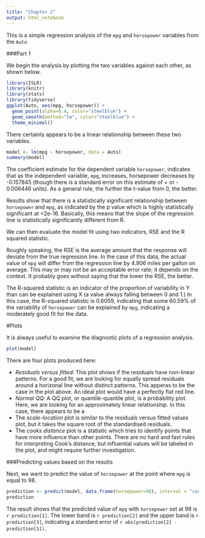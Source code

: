 ```yaml
---
title: "Chapter 2"
output: html_notebook
---
```


This is a simple regression analysis of the `mpg` and `horsepower` variables from the `Auto`.

###Part 1

We begin the analysis by plotting the two variables against each other, as shown below.

```r
library(ISLR)
library(knitr)
library(stats)
library(tidyverse)
ggplot(Auto, aes(mpg, horsepower)) +
  geom_point(alpha=0.4, color="steelblue") +
  geom_smooth(method="lm", color="steelblue") +
  theme_minimal()
```

There certainly appears to be a linear relationship between these two variables. 

```r
model <- lm(mpg ~ horsepower, data = Auto)
summary(model)
```
The coefficient estimate for the dependent variable `horsepower`, indicates that as the independent variable, `mpg`, increases, horsepower decreases by -0.157845 (though there is a standard error on this estimate of + or - 0.006446 units). As a general rule, the further the t-value from 0, the better.  

Results show that there is a statistically significant relationship between `horsepower` and `mpg`, as indicated by the p value which is highly statistically significant at <2e-16. Basically, this means that the slope of the regression line is statistically significantly different from R. 

We can then evaluate the model fit using two indicators, RSE and the R squared statistic.

Roughly speaking, the RSE is the average amount that the response will deviate from the true regression line. In the case of this data, the actual value of `mpg` will differ from the regression line by 4.906 miles per gallon on average. This may or may not be an acceptable error rate; it depends on the context. It probably goes without saying that the lower the RSE, the better.

The R-squared statistic is an indicator of the proportion of variability in Y than can be explained using X (a value always falling between 0 and 1.) In this case, the R-squared statistic is 0.6059, indicating that some 60.59% of the variability of `horsepower` can be explained by `mpg`, indicating a moderately good fit for the data.

#Plots

It is always useful to examine the diagnostic plots of a regression analysis.

```r
plot(model)
```

There are four plots produced here:

- *Residuals versus fitted*: This plot shows if the residuals have non-linear patterns. For a good fit, we are looking for equally spread residuals around a horizonal line without distinct patterns. This apperas to be the case in the plot above. An ideal plot would have a perfectly flat red line.
- *Normal QQ*: A QQ plot, or quantile-quantile plot, is a probability plot. Here, we are looking for an approximately linear relationship. In this case, there appears to be a 
- The *scale-location* plot is similar to the residuals versus fitted values plot, but it takes the square root of the standardised residuals. 
- The *cooks distance* plot is a statistic which tries to identify points that have more influence than other points. There are no hard and fast rules for interpreting Cook's distance, but influential values will be labeled in the plot, and might require further investigation.

###Predicting values based on the results

Next, we want to predict the value of `horsepower` at the point where `mpg` is equal to 98. 

```r
prediction <- predict(model, data.frame(horsepower=98), interval = "confidence")
prediction
```

The result shows that the predicted value of `mpg` with `horsepower` set at 98 is `r prediction[1]`. The lower band is `r prediction[2]` and the upper band is `r prediction[3]`, indicating a standard error of `r abs(prediction[2] - prediction[1])`. 




